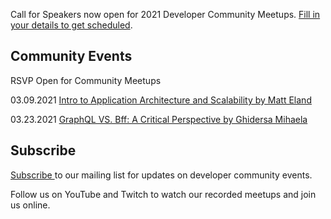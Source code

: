 
<Card>

<Text my={20}>Call for Speakers now open for 2021 Developer Community Meetups. <a href="https://forms.gle/25rCPEE6WwsjMQSs7" target="_blank" rel="noopener noreferrer">Fill in your details to get scheduled</a>.</Text>

## Community Events

RSVP Open for Community Meetups 

<Text my={20}>03.09.2021  <a href="https://www.eventbrite.com/e/javascript-and-friends-online-meetup-tickets-142896600579" target="_blank" rel="noopener noreferrer">Intro to Application Architecture and Scalability by Matt Eland</a></Text>


<Text my={20}>03.23.2021  <a href="https://www.eventbrite.com/e/javascript-and-friends-online-meetup-tickets-143182961091" target="_blank" rel="noopener noreferrer">GraphQL VS. Bff: A Critical Perspective by Ghidersa Mihaela</a></Text>

## Subscribe

<a href="http://eepurl.com/gubqeb" target="_blank" rel="noopener noreferrer">Subscribe </a>to our mailing list for updates on developer community events. 

Follow us on YouTube and Twitch to watch our recorded meetups and join us online.

</Card>
